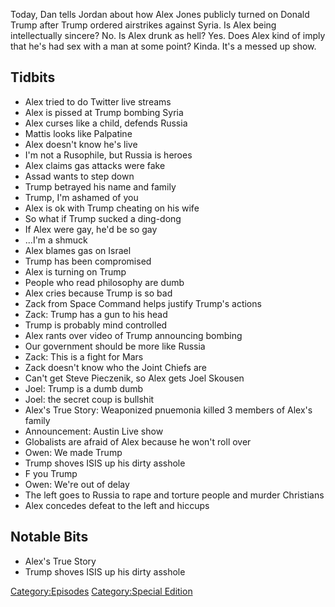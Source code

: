 {{Episode
    | title           = Alex Jones Attempts A Face Turn
    | caption         = [https://knowledgefight.libsyn.com/knowledge-fight-alex-jones-attempts-a-face-turn Listen to this episode on Libsyn]
    | episodeNumber   = 150
    | length          = 01:53:31
    | airDate         = April 14, 2018
    | episodeType     = [[:Category:Special Edition|Special Edition]]
    | appearance      = [[George Mattis]], [[Bashar al-Assad]], [[Zack from Space Command]], [[Joel Skousen]], [[Owen Shroyer]]
    | beverage        = Blanc de Blanc Champagne
    | oocDrop         = Trump, you make me sick
    | previousEpisode = [[149: The Press Conference]]
    | nextEpisode     = [[151: April 16, 2018]]
}}

{{Stub}}

Today, Dan tells Jordan about how Alex Jones publicly turned on Donald Trump after Trump ordered airstrikes against Syria. Is Alex being intellectually sincere? No. Is Alex drunk as hell? Yes. Does Alex kind of imply that he's had sex with a man at some point? Kinda. It's a messed up show.

==Tidbits==

*Alex tried to do Twitter live streams
*Alex is pissed at Trump bombing Syria
*Alex curses like a child, defends Russia
*Mattis looks like Palpatine
*Alex doesn't know he's live
*I'm not a Rusophile, but Russia is heroes
*Alex claims gas attacks were fake
*Assad wants to step down
*Trump betrayed his name and family
*Trump, I'm ashamed of you
*Alex is ok with Trump cheating on his wife
*So what if Trump sucked a ding-dong
*If Alex were gay, he'd be so gay
*...I'm a shmuck
*Alex blames gas on Israel
*Trump has been compromised
*Alex is turning on Trump
*People who read philosophy are dumb
*Alex cries because Trump is so bad
*Zack from Space Command helps justify Trump's actions
*Zack: Trump has a gun to his head
*Trump is probably mind controlled
*Alex rants over video of Trump announcing bombing
*Our government should be more like Russia
*Zack: This is a fight for Mars
*Zack doesn't know who the Joint Chiefs are
*Can't get Steve Pieczenik, so Alex gets Joel Skousen
*Joel: Trump is a dumb dumb
*Joel: the secret coup is bullshit
*Alex's True Story: Weaponized pnuemonia killed 3 members of Alex's family
*Announcement: Austin Live show
*Globalists are afraid of Alex because he won't roll over
*Owen: We made Trump
*Trump shoves ISIS up his dirty asshole
*F you Trump
*Owen: We're out of delay
*The left goes to Russia to rape and torture people and murder Christians
*Alex concedes defeat to the left and hiccups

==Notable Bits==

*Alex's True Story
*Trump shoves ISIS up his dirty asshole

[[Category:Episodes]]
[[Category:Special Edition]]